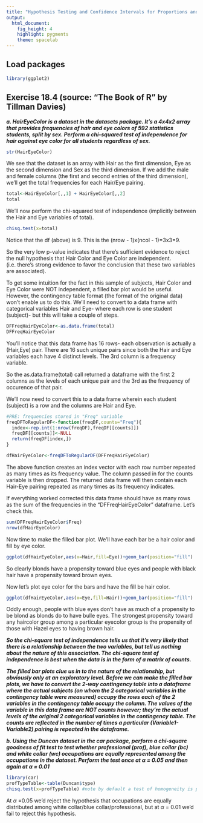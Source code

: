```yaml
---
title: "Hypothesis Testing and Confidence Intervals for Proportions and for the Difference Between 2 Independent Proportions"
output:
  html_document:
    fig_height: 4
    highlight: pygments
    theme: spacelab
---
```


## Load packages
```r
library(ggplot2)
```


## Exercise 18.4 (source: "The Book of R"  by Tillman Davies) 

***a. HairEyeColor is a dataset in the datasets package. It's a 4x4x2 array that provides frequencies of hair and eye colors of 592 statistics students, split by sex. Perform a chi-squared test of independence for hair against eye color for all students regardless of sex.***

```r
str(HairEyeColor)
```

We see that the dataset is an array with Hair as the first dimension, Eye as the second dimension and Sex as the third dimension. If we add the male and female columns (the first and second entries of the third dimension), we'll get the total frequencies for each Hair/Eye pairing.

```r
total<-HairEyeColor[,,1] + HairEyeColor[,,2]
total
```

We'll now perform the chi-squared test of independence (implicitly between the Hair and Eye variables of total).

```r
chisq.test(x=total)
```

Notice that the df (above) is 9. This is the (nrow - 1)x(ncol - 1)=3x3=9.

So the very low p-value indicates that there's sufficient evidence to reject the null hypothesis that Hair Color and Eye Color are independent. (i.e. there's strong evidence to favor the conclusion that these two variables are associated).

To get some intuition for the fact in this sample of subjects, Hair Color and Eye Color were NOT independent, a filled bar plot would be useful. However, the contingency table format (the format of the original data) won't enable us to do this. We'll need to convert to a data frame with categorical variables Hair and Eye- where each row is one student (subject)- but this will take a couple of steps.

```r
DFFreqHairEyeColor<-as.data.frame(total)
DFFreqHairEyeColor
```
You'll notice that this data frame has 16 rows- each observation is actually a (Hair,Eye) pair. There are 16 such unique pairs since both the Hair and Eye variables each have 4 distinct levels. The 3rd column is a frequency variable. 

So the as.data.frame(total) call returned a dataframe with the first 2 columns as the levels of each unique pair and the 3rd as the frequency of occurence of that pair.

We'll now need to convert this to a data frame wherein each student (subject) is a row and the columns are Hair and Eye.

```r
#PRE: frequencies stored in "Freq" variable
freqDFToRegularDF<-function(freqDF,counts="Freq"){
  index<-rep.int(1:nrow(freqDF),freqDF[[counts]])
  freqDF[[counts]]<-NULL
  return(freqDF[index,])
}

dfHairEyeColor<-freqDFToRegularDF(DFFreqHairEyeColor)
```
The above function creates an index vector with each row number repeated as many times as its frequency value. The column passed in for the counts variable is then dropped. The returned data frame will then contain each Hair-Eye pairing repeated as many times as its frequency indicates.

If everything worked corrected this data frame should have as many rows as the sum of the frequencies in the "DFFreqHairEyeColor" dataframe. Let's check this.

```r
sum(DFFreqHairEyeColor$Freq)
nrow(dfHairEyeColor)
```

Now time to make the filled bar plot. We'll have each bar be a hair color and fill by eye color.

```r
ggplot(dfHairEyeColor,aes(x=Hair,fill=Eye))+geom_bar(position="fill")
```
So clearly blonds have a propensity toward blue eyes and people with black hair have a propensity toward brown eyes.

Now let's plot eye color for the bars and have the fill be hair color.

```r
ggplot(dfHairEyeColor,aes(x=Eye,fill=Hair))+geom_bar(position="fill")
```
Oddly enough, people with blue eyes don't have as much of a propensity to be blond as blonds do to have bulle eyes. The strongest propensity toward any haircolor group among a particular eyecolor group is the propensity of those with Hazel eyes to having brown hair.

***So the chi-square test of independence tells us that it's very likely that there is a relationship between the two variables, but tell us nothing about the nature of this association. The chi-square test of independence is best when the data is in the form of a matrix of counts.***

***The filled bar plots clue us in to the nature of the relationship, but obviously only at an exploratory level. Before we can make the filled bar plots, we have to convert the 2-way contingency table into a dataframe where the actual subjects (on whom the 2 categorical variables in the contingency table were measured) occupy the rows each of the 2 variables in the contingency table occupy the column. The values of the variable in this data frame are NOT counts however; they're the actual levels of the original 2 categorical variables in the contingency table. The counts are reflected in the number of times a particular (Variable1-Variable2) pairing is repeated in the dataframe.***


***b. Using the Duncan dataset in the car package, perform a chi-square goodness of fit test to test whether professional (prof), blue collar (bc) and white collar (wc) occupations are equally represented among the occupations in the dataset. Perform the test once at $\alpha$ = 0.05 and then again at $\alpha$ = 0.01***

```r
library(car)
profTypeTable<-table(Duncan$type)
chisq.test(x=profTypeTable) #note by default a test of homogeneity is performed; i.e. the actual data is compared against the distribution wherein each group is equally represented
```

At $\alpha$ =0.05 we'd reject the hypothesis that occupations are equally distributed among white collar/blue collar/professional, but at $\alpha$ = 0.01 we'd fail to reject this hypothesis.